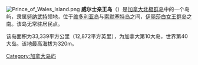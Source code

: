 {{unreferenced|time=2009-12-19T00:27:45+00:00}}
[[File:Prince_of_Wales_Island.png|right]]
'''威尔士亲王岛'''（{{lang-en|Prince of Wales Island }}）是[[加拿大|加拿大]][[北极群岛|北极群岛]]中的一个岛屿，隶属[[努纳武特|努纳武特]]领地，位于[[维多利亚岛|维多利亚岛]]与[[索默塞特岛|索默塞特岛]]之间，[[伊丽莎白女王群岛|伊丽莎白女王群岛]]之南。该岛无常驻居民点。

该岛面积为33,339平方公里（12,872平方英里），为加拿大第10大岛，世界第40大岛。该地最高海拔为320m。

{{Authority control}}
[[Category:加拿大岛屿|Category:加拿大岛屿]]